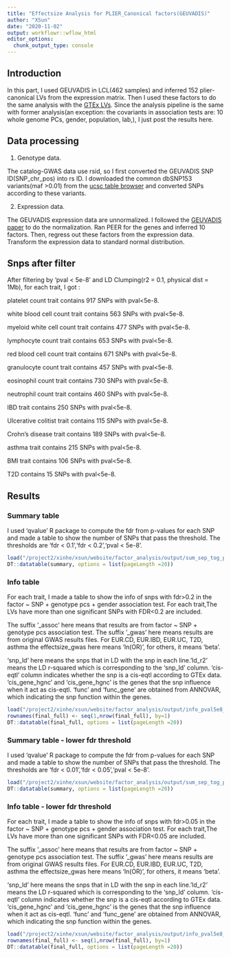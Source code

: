 ```yaml
---
title: "Effectsize Analysis for PLIER_Canonical factors(GEUVADIS)"
author: "XSun"
date: "2020-11-02"
output: workflowr::wflow_html
editor_options:
  chunk_output_type: console
---
```


## Introduction

In this part, I used GEUVADIS in LCL(462 samples) and inferred 152 plier-canonical LVs from the expression matrix. Then I used these factors to do the same analysis with the [GTEx LVs](https://xsun1229.github.io/factor_analysis/catalog_gwas_pliercanon_sep_ldclumping_r01d1000.html). Since the analysis pipeline is the same with former analysis(an exception: the covariants in association tests are: 10 whole genome PCs, gender, population, lab,), I just post the results here. 


## Data processing

1. Genotype data. 

The catalog-GWAS data use rsid, so I first converted the GEUVADIS SNP ID(SNP_chr_pos) into rs ID. I downloaded the common dbSNP153 variants(maf >0.01) from the [ucsc table browser](https://genome.ucsc.edu/cgi-bin/hgTables) and converted SNPs according to these variants.

2. Expression data.

The GEUVADIS expression data are unnormalized. I followed the [GEUVADIS paper](https://www.nature.com/articles/nature12531#Sec8) to do the normalization. Ran PEER for the genes and inferred 10 factors. Then, regress out these factors from the expression data. Transform the expression data to standard normal distribution.

## Snps after filter

After filtering by 'pval < 5e-8' and LD Clumping(r2 = 0.1, physical dist = 1Mb), for each trait, I got :

platelet count trait contains 917 SNPs with pval<5e-8. 

white blood cell count trait contains 563 SNPs with pval<5e-8. 

myeloid white cell count trait contains 477 SNPs with pval<5e-8. 

lymphocyte count trait contains 653 SNPs with pval<5e-8. 

red blood cell count trait contains 671 SNPs with pval<5e-8. 

granulocyte count trait contains 457 SNPs with pval<5e-8. 

eosinophil count trait contains 730 SNPs with pval<5e-8. 

neutrophil count trait contains 460 SNPs with pval<5e-8. 

IBD trait contains 250 SNPs with pval<5e-8. 

Ulcerative colitist trait contains 115 SNPs with pval<5e-8. 

Crohn's disease trait contains 189 SNPs with pval<5e-8. 

asthma trait contains 215 SNPs with pval<5e-8. 

BMI trait contains 106 SNPs with pval<5e-8. 

T2D contains 15 SNPs with pval<5e-8. 

## Results

### Summary table

I used 'qvalue' R package to compute the fdr from p-values for each SNP and made a table to show the number of SNPs that pass the threshold. The thresholds are 'fdr < 0.1','fdr < 0.2','pval < 5e-8'.

```r
load("/project2/xinhe/xsun/website/factor_analysis/output/sum_sep_tog_pval_pliercanon_wgpc_ldcl_d1k_geu.rdata")
DT::datatable(summary, options = list(pageLength =20))
```


### Info table

For each trait, I made a table to show the info of snps with fdr>0.2 in the factor ~ SNP + genotype pcs + gender association test. For each trait,The LVs have more than one significant SNPs with FDR<0.2 are included. 

The suffix '_assoc' here means that results are from factor ~ SNP + genotype pcs association test. The suffix '_gwas' here means results are from original GWAS results files. For EUR.CD, EUR.IBD, EUR.UC, T2D, asthma the effectsize_gwas here means 'ln(OR)', for others, it means 'beta'. 

'snp_ld' here means the snps that in LD with the snp in each line.'ld_r2' means the LD r-squared which is corresponding to the 'snp_ld' column. 'cis-eqtl' column indicates whether the snp is a cis-eqtl according to GTEx data. 'cis_gene_hgnc' and 'cis_gene_hgnc' is the genes that the snp influence when it act as cis-eqtl. 'func' and 'func_gene' are obtained from ANNOVAR, which indicating the snp function within the genes.

```r
load("/project2/xinhe/xsun/website/factor_analysis/output/info_pval5e8_pliercanon_ld_d1k_geu.rdata")
rownames(final_full) <- seq(1,nrow(final_full), by=1)
DT::datatable(final_full, options = list(pageLength =20))
```


### Summary table  - lower fdr threshold

I used 'qvalue' R package to compute the fdr from p-values for each SNP and made a table to show the number of SNPs that pass the threshold. The thresholds are 'fdr < 0.01','fdr < 0.05','pval < 5e-8'.

```r
load("/project2/xinhe/xsun/website/factor_analysis/output/sum_sep_tog_pval_pliercanon_wgpc_ldcl_d1k_geu_low.rdata")
DT::datatable(summary, options = list(pageLength =20))
```


### Info table  - lower fdr threshold

For each trait, I made a table to show the info of snps with fdr>0.05 in the factor ~ SNP + genotype pcs + gender association test. For each trait,The LVs have more than one significant SNPs with FDR<0.05 are included. 

The suffix '_assoc' here means that results are from factor ~ SNP + genotype pcs association test. The suffix '_gwas' here means results are from original GWAS results files. For EUR.CD, EUR.IBD, EUR.UC, T2D, asthma the effectsize_gwas here means 'ln(OR)', for others, it means 'beta'. 

'snp_ld' here means the snps that in LD with the snp in each line.'ld_r2' means the LD r-squared which is corresponding to the 'snp_ld' column. 'cis-eqtl' column indicates whether the snp is a cis-eqtl according to GTEx data. 'cis_gene_hgnc' and 'cis_gene_hgnc' is the genes that the snp influence when it act as cis-eqtl. 'func' and 'func_gene' are obtained from ANNOVAR, which indicating the snp function within the genes.

```r
load("/project2/xinhe/xsun/website/factor_analysis/output/info_pval5e8_pliercanon_ld_d1k_geu_low.rdata")
rownames(final_full) <- seq(1,nrow(final_full), by=1)
DT::datatable(final_full, options = list(pageLength =20))
```

